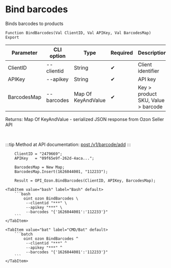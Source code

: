 ﻿---
sidebar_position: 1
description: Bind barcodes and other functions to work with Ozon in the Open Integration Package, a free open-source integration library for 1C:Enterprise 8, OneScript and CLI
keywords: [1C, 1С, 1С:Enterprise, 1С:Enterprise 8.3, API, Integration, Services, Exchange, OneScript, CLI, Ozon]
---


# Bind barcodes
 Binds barcodes to products



`Function BindBarcodes(Val ClientID, Val APIKey, Val BarcodesMap) Export`

  | Parameter | CLI option | Type | Required | Description |
  |-|-|-|-|-|
  | ClientID | --clientid | String | &#x2714; | Client identifier |
  | APIKey | --apikey | String | &#x2714; | API key |
  | BarcodesMap | --barcodes | Map Of KeyAndValue | &#x2714; | Key > product SKU, Value > barcode |

  
  Returns:  Map Of KeyAndValue - serialized JSON response from Ozon Seller API

<br/>

:::tip
Method at API documentation: [post /v1/barcode/add](https://docs.ozon.ru/api/seller/#operation/add-barcode)
:::
<br/>



```bsl title="1C:Enterprise/OneScript code example"
    ClientID = "2479669";
    APIKey   = "09f65e9f-262d-4aca...";

    BarcodesMap = New Map;
    BarcodesMap.Insert(1626044001, "112233");

    Result = OPI_Ozon.BindBarcodes(ClientID, APIKey, BarcodesMap);
```
 

 <Tabs>
  
    <TabItem value="bash" label="Bash" default>
        ```bash
            oint ozon BindBarcodes \
             --clientid "***" \
             --apikey "***" \
             --barcodes "{'1626044001':'112233'}"
        ```
    </TabItem>
  
    <TabItem value="bat" label="CMD/Bat" default>
        ```batch
            oint ozon BindBarcodes ^
             --clientid "***" ^
             --apikey "***" ^
             --barcodes "{'1626044001':'112233'}"
        ```
    </TabItem>
</Tabs>




